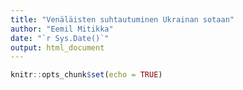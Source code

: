 ```yaml
---
title: "Venäläisten suhtautuminen Ukrainan sotaan"
author: "Eemil Mitikka"
date: "`r Sys.Date()`"
output: html_document
---
```


```r
knitr::opts_chunk$set(echo = TRUE)
```


